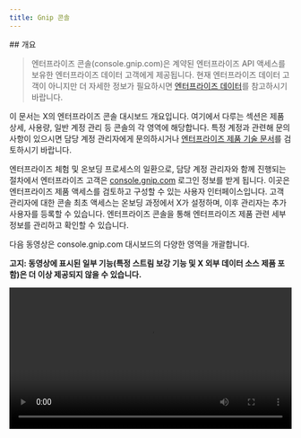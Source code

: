 ```yaml
---
title: Gnip 콘솔
---
```


<div id="overview">
  ## 개요
</div>

> 엔터프라이즈 콘솔(console.gnip.com)은 계약된 엔터프라이즈 API 액세스를 보유한 엔터프라이즈 데이터 고객에게 제공됩니다. 현재 엔터프라이즈 데이터 고객이 아니지만 더 자세한 정보가 필요하시면 [엔터프라이즈 데이터](https://developer.x.com/en/products/x-api/enterprise)를 참고하시기 바랍니다.

이 문서는 X의 엔터프라이즈 콘솔 대시보드 개요입니다. 여기에서 다루는 섹션은 제품 상세, 사용량, 일반 계정 관리 등 콘솔의 각 영역에 해당합니다. 특정 계정과 관련해 문의사항이 있으시면 담당 계정 관리자에게 문의하시거나 [엔터프라이즈 제품 기술 문서](/ko/x-api/enterprise-gnip-2.0/enterprise-gnip)를 검토하시기 바랍니다.

엔터프라이즈 체험 및 온보딩 프로세스의 일환으로, 담당 계정 관리자와 함께 진행되는 절차에서 엔터프라이즈 고객은 [console.gnip.com](http://console.gnip.com) 로그인 정보를 받게 됩니다. 이곳은 엔터프라이즈 제품 액세스를 검토하고 구성할 수 있는 사용자 인터페이스입니다. 고객 관리자에 대한 콘솔 최초 액세스는 온보딩 과정에서 X가 설정하며, 이후 관리자는 추가 사용자를 등록할 수 있습니다. 엔터프라이즈 콘솔을 통해 엔터프라이즈 제품 관련 세부 정보를 관리하고 확인할 수 있습니다. 

다음 동영상은 console.gnip.com 대시보드의 다양한 영역을 개괄합니다. 

**고지: 동영상에 표시된 일부 기능(특정 스트림 보강 기능 및 X 외부 데이터 소스 제품 포함)은 더 이상 제공되지 않을 수 있습니다.**

<video controls width="100%">
  <source src="https://cdn.cms-twdigitalassets.com/content/dam/developer-twitter/videos/console.mp4" type="video/mp4" />

  Your browser does not support the video tag.
</video>

<div id="products-tab">
  ## 제품 탭
</div>

[console.gnip.com](http://console.gnip.com)에 계정으로 로그인하면 대시보드의 제품 탭이 기본으로 표시됩니다. 이 페이지에는 계정에서 현재 사용 가능한 엔터프라이즈 제품의 개요가 포함됩니다.

PowerTrack 또는 Decahose처럼 스트리밍 방식으로 전달되는 제품의 경우, 이 페이지에는 제품 이름과 스트림 레이블, 현재 활성 연결 수, 각 스트림의 활성 규칙 수(해당되는 경우), 그리고 최근 24시간 동안 전달된 활동(예: 게시물)의 원시 개수가 표시됩니다.

Search API처럼 REST 방식으로 전달되는 제품의 경우, 이 페이지에는 제품 이름, 레이블(“streams”로도 표시됨), 해당 엔드포인트를 통해 반환된 현재 활동(예: 게시물), 그리고 엔드포인트별 여러 요청 건수가 표시됩니다.

[Usage API](/ko/x-api/enterprise-gnip-2.0/fundamentals/usage)를 통해 이 데이터의 상당 부분을 프로그래밍 방식으로 제공받을 수 있습니다.

스트림별 상세 정보는 이름 또는 설정 버튼을 클릭하여 확인할 수 있습니다.

<Frame>
  <img src="/images/products-tab.png.twimg.1920.png" />
</Frame>

<div id="overview">
  ### 개요
</div>

메인 대시보드에서 스트림 중 하나를 클릭하면 해당 스트림의 개요 페이지로 이동합니다.

스트리밍 전달 제품의 경우 이 페이지에는 다음이 포함됩니다.

1. 각 스트림 연결을 통해 전달되는 활동 수를 보여주는 볼륨 차트

2. 스트림에서 현재 활성 상태인 연결의 세부 정보(연결 ID 및 IP 주소)

3. 스트림의 최근 연결, 연결 해제, 규칙 업데이트 이벤트 로그

차트의 축 범위는 오른쪽 상단의 링크로 조정할 수 있습니다. 개별 연결 및 연결 해제 항목의 표시 여부는 차트 바로 아래 범례에서 해당 항목을 클릭하여 토글할 수 있습니다.

<Frame>
  <img src="/images/stream-overview.png.twimg.1920.png" />
</Frame>

<div id="connections">
  ### 연결
</div>

Connections 페이지에서는 스트림의 최근 연결 이벤트에 대한 세부 정보를 제공합니다. 여기에는 각 연결의 시작 및 종료 시간(UTC 24시간 표기), 각 연결의 지속 시간, 연결을 수행한 서버의 IP, 참고용 고유 연결 ID, 그리고 현재 연결 상태가 포함됩니다. 상태는 지정된 연결에 대한 가장 최근 이벤트를 나타냅니다. 즉, Client Connected 또는 연결 해제이며, 연결 해제의 유형이 함께 표시됩니다. 연결 문제 디버깅에 대한 자세한 내용은 [disconnections explained 가이드](/ko/x-api/enterprise-gnip-2.0/powertrack-api#integrating-with-powertrack)를 참고하세요.

<Frame>
  <img src="/images/connections.png.twimg.1920.png" />
</Frame>

<div id="api-help">
  ### API 도움말
</div>

API 도움말 페이지에는 스트림용 API 엔드포인트 URL과(해당하는 경우) 스트림의 Rules API 엔드포인트가 제공됩니다. 또한 샘플 curl 명령, 스트림 엔드포인트에 연결하는 방법, 그리고 스트림의 Rules API 엔드포인트에서 규칙을 프로그래밍적으로 추가·삭제·목록화하는 방법에 대한 안내가 포함됩니다.

<Frame>
  <img src="/images/api-help.png.twimg.1920.png" />
</Frame>

<div id="rules">
  ### 규칙
</div>

규칙 탭은 PowerTrack 스트림에서 사용할 수 있으며, 사용자 인터페이스에서 일반 텍스트 규칙을 수동으로 입력해 손쉽게 시작할 수 있습니다. 이 인터페이스는 이 수동 방식으로 최대 1,000개의 규칙 추가만 지원하므로 초기 테스트에만 사용해야 합니다. 프로덕션 환경에서는 [Rules API](/ko/x-api/enterprise-gnip-2.0/powertrack-api#api-reference-index)를 통해 프로그램적으로 규칙을 관리할 것을 권장합니다.

<Frame>
  <img src="/images/rules.png.twimg.1920.png" />
</Frame>

<div id="settings">
  ### 설정
</div>

설정 탭에서는 스트림의 데이터 출력 형식을 변경할 수 있으며, 여러 형식 옵션을 지원합니다. 형식을 변경하려면 각 옵션이 표시된 라디오 버튼을 사용하세요. 변경 사항은 스트림에 다시 연결하면 적용됩니다. 이 설정을 업데이트하면 다음 요청 또는 연결부터 즉시 반영되며, 새 형식으로 인해 파서가 동작하지 않을 수 있습니다. 

**참고:** 가장 많은 데이터를 얻으려면 “데이터를 원래 형식으로 유지”를 권장합니다. 이 옵션은 [여기](/ko/x-api/enterprise-gnip-2.0/fundamentals/data-dictionary#post-object)에 설명된 보강된 네이티브 형식으로 데이터를 반환합니다. Activity streams 형식은 [여기](/ko/x-api/enterprise-gnip-2.0/fundamentals/data-dictionary#activity-object)에 설명되어 있습니다.

<Frame>
  <img src="/images/settings-format.png.twimg.1920.png" />
</Frame>

<div id="usage-tab">
  ## 사용량 탭
</div>

사용량 탭에서는 여러 기간에 걸친 스트림 사용 현황을 파악할 수 있습니다. 사용량 정보를 프로그래밍 방식으로 이용하려면 [Usage API](/ko/x-api/enterprise-gnip-2.0/fundamentals/usage)를 참조하세요.

<div id="monthly">
  ### 월간
</div>

월간 사용량 페이지는 제품별로 구분된 스트림 사용량을 표시합니다. 예를 들어, 특정 데이터 소스의 커버리지 제품(예: PowerTrack, Historical PowerTrack, PowerTrack Replay)은 개별 데이터와 통합 합계를 모두 제공하도록 함께 그룹화됩니다. 수치에는 당월 누적, 월말 추정치(현재까지의 당월 사용량과 남은 기간을 기반), 그리고 직전 두 달의 수치가 포함됩니다.

특히, 이 수치는 제품 및 스트림 단위로 중복이 제거됩니다. 동일한 PowerTrack 스트림에 대한 여러 연결을 통해 동일한 게시물을 수신한 경우, 이러한 집계를 위한 계산에서는 해당 게시물이 한 번만 집계됩니다. 수치는 매일 00:00 UTC에 업데이트됩니다.

<div id="daily">
  ### 일별
</div>

Daily Usage 페이지에서는 현재 월의 각 날짜에 대해 제품별로 구분한 중복 제거 일별 수치를 제공합니다. 수치는 매일 00:00 UTC에 24시간 간격으로 업데이트됩니다.

<div id="rules">
  ### 규칙
</div>

규칙 한도는 계약한 PowerTrack 규칙 패키지를 기준으로 하며, 특정 "유형"의 모든 스트림에 동일하게 적용됩니다. 새 규칙이 추가되거나 삭제될 때마다 카운트가 업데이트됩니다.

<div id="account-tab">
  ## 계정 탭
</div>

<div id="my-profile">
  ### 내 프로필
</div>

개별 사용자 프로필 정보를 확인하고 이곳에서 비밀번호를 변경할 수 있습니다. 또한 내 계정에만 적용되는 사용 한도 알림을 설정할 수 있습니다. API 상태 알림은 https://api.twitterstat.us 상태 페이지에서 확인할 수 있습니다.

<div id="account-settings">
  ### 계정 설정
</div>

사용자를 추가, 제거, 편집하고 개별 사용자 및 사용량 임계값 알림에 대한 이메일 알림을 설정할 수 있습니다.

<Frame>
  <img src="/images/account-settings.png.twimg.1920.png" />
</Frame>

세 가지 유형의 사용자가 있습니다: Account Admin, User, Email Only.

- Account Admin은 다른 사용자를 생성/삭제/편집할 수 있으며, 엔터프라이즈 API에 연결하기 위해 사용자 이름(이메일)과 비밀번호를 사용하는 기본 인증을 이용할 수 있습니다.

- User는 다른 사용자를 생성하거나 수정할 수 없지만, 엔터프라이즈 API에 연결하기 위해 사용자 이름(이메일)과 비밀번호를 사용하는 기본 인증을 이용할 수 있습니다.

- Email Only 사용자는 대시보드에 접근할 수 없고, 엔터프라이즈 API에 연결할 권한이 없으며, 알림 섹션에서 수신하도록 설정된 경우에만 알림을 받습니다.

<div id="usage-thresholds">
  ### 사용 임계값
</div>

제품별 사용량 임계값을 설정합니다. 프로필에서 해당 알림을 설정한 사용자에게 각 제품의 경고 임계값과 심각 임계값에 대한 이메일 알림이 전송됩니다.

<Frame>
  <img src="/images/usage-thresholds.png.twimg.1920.png" />
</Frame>

이 임계값은 매일 UTC 기준 19:30에 한 번 평가되며, 실시간으로 평가되지 않습니다.